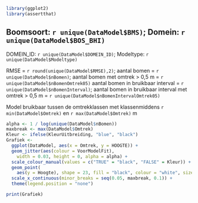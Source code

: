 
```r
library(ggplot2)
library(assertthat)
```

## Boomsoort: `r unique(DataModel$BMS)`; Domein: `r unique(DataModel$BOS_BHI)`

DOMEIN_ID: `r unique(DataModel$DOMEIN_ID)`; Modeltype: `r unique(DataModel$Modeltype)`

RMSE = `r round(unique(DataModel$RMSE),2)`; aantal bomen = `r unique(DataModel$nBomen)`;
aantal bomen met omtrek > 0,5 m = `r unique(DataModel$nBomenOmtrek05)`
aantal bomen in bruikbaar interval = `r unique(DataModel$nBomenInterval)`;
aantal bomen in bruikbaar interval met omtrek > 0,5 m = `r unique(DataModel$nBomenIntervalOmtrek05)`

Model bruikbaar tussen de omtrekklassen met klassenmiddens 
`r min(DataModel$Omtrek)` en 
`r max(DataModel$Omtrek)` m

```r
alpha <- 1 / log(unique(DataModel$nBomen))
maxbreak <- max(DataModel$Omtrek)
Kleur <- ifelse(KleurUitbreiding, "blue", "black")
Grafiek <-
  ggplot(DataModel, aes(x = Omtrek, y = HOOGTE)) +
  geom_jitter(aes(colour = VoorModelFit),
    width = 0.03, height = 0, alpha = alpha) +
  scale_colour_manual(values = c("TRUE" = "black", "FALSE" = Kleur)) +
  geom_point(
    aes(y = Hoogte), shape = 23, fill = "black", colour = "white", size = 3) +
  scale_x_continuous(minor_breaks = seq(0.05, maxbreak, 0.1)) +
  theme(legend.position = "none")

print(Grafiek)
```

